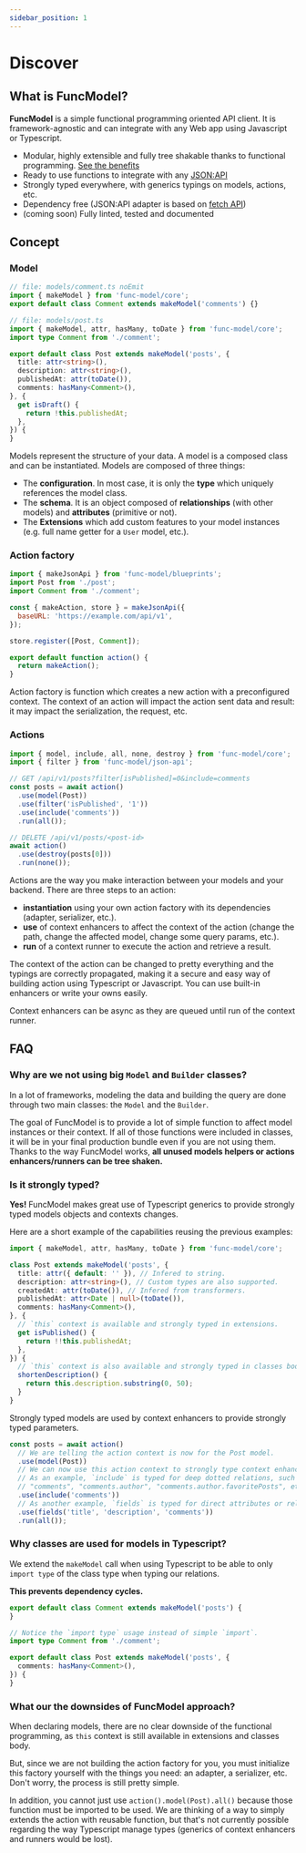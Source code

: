 ```yaml
---
sidebar_position: 1
---
```


# Discover

## What is FuncModel?

**FuncModel** is a simple functional programming oriented API client. It is
framework-agnostic and can integrate with any Web app using Javascript or
Typescript.

- Modular, highly extensible and fully tree shakable thanks to functional
programming. [See the benefits](#why-are-we-not-using-big-model-and-builder-classes)
- Ready to use functions to integrate with any [JSON:API](https://jsonapi.org/)
- Strongly typed everywhere, with generics typings on models, actions, etc.
- Dependency free (JSON:API adapter is based
on [fetch API](https://developer.mozilla.org/en-US/docs/Web/API/Fetch_API))
- (coming soon) Fully linted, tested and documented

## Concept

### Model

```ts
// file: models/comment.ts noEmit
import { makeModel } from 'func-model/core';
export default class Comment extends makeModel('comments') {}

// file: models/post.ts
import { makeModel, attr, hasMany, toDate } from 'func-model/core';
import type Comment from './comment';

export default class Post extends makeModel('posts', {
  title: attr<string>(),
  description: attr<string>(),
  publishedAt: attr(toDate()),
  comments: hasMany<Comment>(),
}, {
  get isDraft() {
    return !this.publishedAt;
  },
}) {
}
```

Models represent the structure of your data. A model is a composed class and can
be instantiated. Models are composed of three things:

- The **configuration**. In most case, it is only the **type** which uniquely
references the model class.
- The **schema**. It is an object composed of **relationships** (with other
models) and **attributes** (primitive or not).
- The **Extensions** which add custom features to your model instances (e.g.
full name getter for a `User` model, etc.).

### Action factory

```javascript
import { makeJsonApi } from 'func-model/blueprints';
import Post from './post';
import Comment from './comment';

const { makeAction, store } = makeJsonApi({
  baseURL: 'https://example.com/api/v1',
});

store.register([Post, Comment]);

export default function action() {
  return makeAction();
}
```

Action factory is function which creates a new action with a preconfigured
context. The context of an action will impact the action sent data and result:
it may impact the serialization, the request, etc.

### Actions

```javascript
import { model, include, all, none, destroy } from 'func-model/core';
import { filter } from 'func-model/json-api';

// GET /api/v1/posts?filter[isPublished]=0&include=comments
const posts = await action()
  .use(model(Post))
  .use(filter('isPublished', '1'))
  .use(include('comments'))
  .run(all());

// DELETE /api/v1/posts/<post-id>
await action()
  .use(destroy(posts[0]))
  .run(none());
```

Actions are the way you make interaction between your models and your backend.
There are three steps to an action:

- **instantiation** using your own action factory with its dependencies (adapter,
serializer, etc.).
- **use** of context enhancers to affect the context of the action (change the
path, change the affected model, change some query params, etc.).
- **run** of a context runner to execute the action and retrieve a result.

The context of the action can be changed to pretty everything and the typings
are correctly propagated, making it a secure and easy way of building action
using Typescript or Javascript. You can use built-in enhancers or write your
owns easily.

Context enhancers can be async as they are queued until run of the context
runner.

## FAQ

### Why are we not using big `Model` and `Builder` classes?

In a lot of frameworks, modeling the data and building the query are done
through two main classes: the `Model` and the `Builder`.

The goal of FuncModel is to provide a lot of simple function to affect model
instances or their context. If all of those functions were included in classes,
it will be in your final production bundle even if you are not using them.
Thanks to the way FuncModel works, **all unused models helpers or actions
enhancers/runners can be tree shaken.**

### Is it strongly typed?

**Yes!** FuncModel makes great use of Typescript generics to provide strongly
typed models objects and contexts changes.

Here are a short example of the capabilities reusing the previous examples:

```typescript title="post.ts"
import { makeModel, attr, hasMany, toDate } from 'func-model/core';

class Post extends makeModel('posts', {
  title: attr({ default: '' }), // Infered to string.
  description: attr<string>(), // Custom types are also supported.
  createdAt: attr(toDate()), // Infered from transformers.
  publishedAt: attr<Date | null>(toDate()),
  comments: hasMany<Comment>(),
}, {
  // `this` context is available and strongly typed in extensions.
  get isPublished() {
    return !!this.publishedAt;
  },
}) {
  // `this` context is also available and strongly typed in classes body.
  shortenDescription() {
    return this.description.substring(0, 50);
  }
}
```

Strongly typed models are used by context enhancers to provide strongly typed
parameters.

```typescript
const posts = await action()
  // We are telling the action context is now for the Post model.
  .use(model(Post))
  // We can now use this action context to strongly type context enhancer params.
  // As an example, `include` is typed for deep dotted relations, such as:
  // "comments", "comments.author", "comments.author.favoritePosts", etc.
  .use(include('comments'))
  // As another example, `fields` is typed for direct attributes or relationships of the model.
  .use(fields('title', 'description', 'comments'))
  .run(all());
```

### Why classes are used for models in Typescript?

We extend the `makeModel` call when using Typescript to be able to
only `import type` of the class type when typing our relations.

**This prevents dependency cycles.**

```typescript title="comment.ts"
export default class Comment extends makeModel('posts') {
}
```

```typescript title="post.ts"
// Notice the `import type` usage instead of simple `import`.
import type Comment from './comment';

export default class Post extends makeModel('posts', {
  comments: hasMany<Comment>(),
}) {
}
```

### What our the downsides of FuncModel approach?

When declaring models, there are no clear downside of the functional
programming, as `this` context is still available in extensions and classes
body.

But, since we are not building the action factory for you, you must initialize
this factory yourself with the things you need: an adapter, a serializer, etc.
Don't worry, the process is still pretty simple.

In addition, you cannot just use `action().model(Post).all()` because those
function must be imported to be used. We are thinking of a way to simply extends
the action with reusable function, but that's not currently possible regarding
the way Typescript manage types (generics of context enhancers and runners
would be lost).
